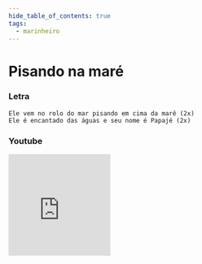```yaml
---
hide_table_of_contents: true
tags:
  - marinheiro
---
```


# Pisando na maré

### Letra

```text
Ele vem no rolo do mar pisando em cima da marê (2x)
Ele é encantado das águas e seu nome é Papajé (2x)
```

### Youtube

<iframe
  width="200"
  height="200"
  src="https://www.youtube.com/embed/PwmZAG4dC7E"
  title="YouTube video player"
  frameborder="0"
  allow="accelerometer; autoplay; clipboard-write; encrypted-media; gyroscope; picture-in-picture; web-share"
  referrerpolicy="strict-origin-when-cross-origin"
  allowfullscreen
></iframe>
